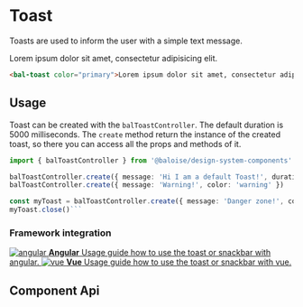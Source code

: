 
# Toast

Toasts are used to inform the user with a simple text message.

<Canvas>
  <bal-doc-app>
    <bal-toast color="primary">Lorem ipsum dolor sit amet, consectetur adipisicing elit.</bal-toast>
  </bal-doc-app>
</Canvas>

```html
<bal-toast color="primary">Lorem ipsum dolor sit amet, consectetur adipisicing elit.</bal-toast>
```

## Usage

Toast can be created with the `balToastController`. The default duration is 5000 milliseconds.
The `create` method return the instance of the created toast, so there you can access all the props and methods of it.

````typescript
import { balToastController } from '@baloise/design-system-components'

balToastController.create({ message: 'Hi I am a default Toast!', duration: 1000 })
balToastController.create({ message: 'Warning!', color: 'warning' })

const myToast = balToastController.create({ message: 'Danger zone!', color: 'danger' })
myToast.close()```
````

### Framework integration


<div className="link-list">
  <a className="link-item" href="?path=/docs/getting-started-angular-usage-of-toast-snackbars--page">
    <img src={AngularLogo} alt="angular" />
    <span>
      <strong>Angular</strong>
      Usage guide how to use the toast or snackbar with angular.
    </span>
  </a>
  <a className="link-item" href="?path=/docs/getting-started-vue-usage-of-toast-snackbar--page">
    <img src={VueLogo} alt="vue" />
    <span>
      <strong>Vue</strong>
      Usage guide how to use the toast or snackbar with vue.
    </span>
  </a>
</div>

## Component Api

<Description markdown={readme} />

<br />


<Description markdown={testing} />

<bal-doc-github link="/components/notice/bal-toast/stories/bal-toast.docs.mdx"></bal-doc-github>
